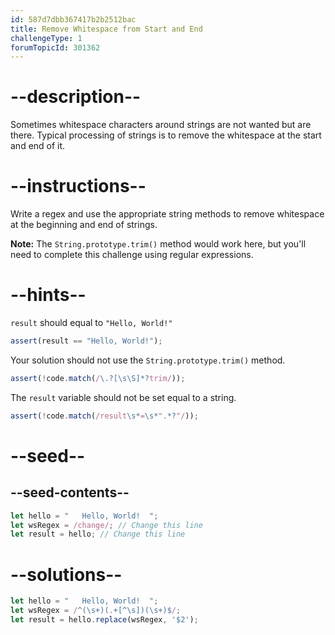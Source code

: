 ```yaml
---
id: 587d7dbb367417b2b2512bac
title: Remove Whitespace from Start and End
challengeType: 1
forumTopicId: 301362
---
```


# --description--

Sometimes whitespace characters around strings are not wanted but are there. Typical processing of strings is to remove the whitespace at the start and end of it.

# --instructions--

Write a regex and use the appropriate string methods to remove whitespace at the beginning and end of strings.

**Note:** The `String.prototype.trim()` method would work here, but you'll need to complete this challenge using regular expressions.

# --hints--

`result` should equal to `"Hello, World!"`

```js
assert(result == "Hello, World!");
```

Your solution should not use the `String.prototype.trim()` method.

```js
assert(!code.match(/\.?[\s\S]*?trim/));
```

The `result` variable should not be set equal to a string.

```js
assert(!code.match(/result\s*=\s*".*?"/));
```

# --seed--

## --seed-contents--

```js
let hello = "   Hello, World!  ";
let wsRegex = /change/; // Change this line
let result = hello; // Change this line
```

# --solutions--

```js
let hello = "   Hello, World!  ";
let wsRegex = /^(\s+)(.+[^\s])(\s+)$/;
let result = hello.replace(wsRegex, '$2');
```
